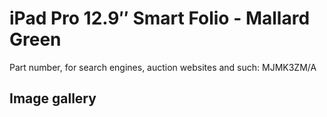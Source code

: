 
# iPad Pro 12.9″ Smart Folio - Mallard Green

Part number, for search engines, auction websites and such: MJMK3ZM/A

## Image gallery

<div style={{ width: "768px" }}>
  <GalleryComponent
    images={[
      {
        original: "/everysource/MJMK3.webp",
        thumbnail: "/everypreview/MJMK3.webp",
      }
    ]}
  />
</div>